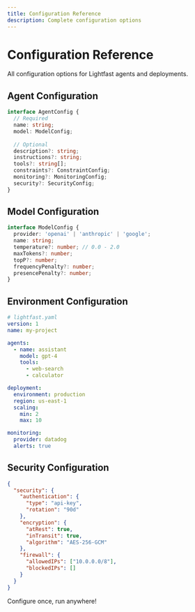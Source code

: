 ```yaml
---
title: Configuration Reference
description: Complete configuration options
---
```


# Configuration Reference

All configuration options for Lightfast agents and deployments.

## Agent Configuration

```typescript
interface AgentConfig {
  // Required
  name: string;
  model: ModelConfig;
  
  // Optional
  description?: string;
  instructions?: string;
  tools?: string[];
  constraints?: ConstraintConfig;
  monitoring?: MonitoringConfig;
  security?: SecurityConfig;
}
```

## Model Configuration

```typescript
interface ModelConfig {
  provider: 'openai' | 'anthropic' | 'google';
  name: string;
  temperature?: number; // 0.0 - 2.0
  maxTokens?: number;
  topP?: number;
  frequencyPenalty?: number;
  presencePenalty?: number;
}
```

## Environment Configuration

```yaml
# lightfast.yaml
version: 1
name: my-project

agents:
  - name: assistant
    model: gpt-4
    tools:
      - web-search
      - calculator

deployment:
  environment: production
  region: us-east-1
  scaling:
    min: 2
    max: 10

monitoring:
  provider: datadog
  alerts: true
```

## Security Configuration

```json
{
  "security": {
    "authentication": {
      "type": "api-key",
      "rotation": "90d"
    },
    "encryption": {
      "atRest": true,
      "inTransit": true,
      "algorithm": "AES-256-GCM"
    },
    "firewall": {
      "allowedIPs": ["10.0.0.0/8"],
      "blockedIPs": []
    }
  }
}
```

Configure once, run anywhere!